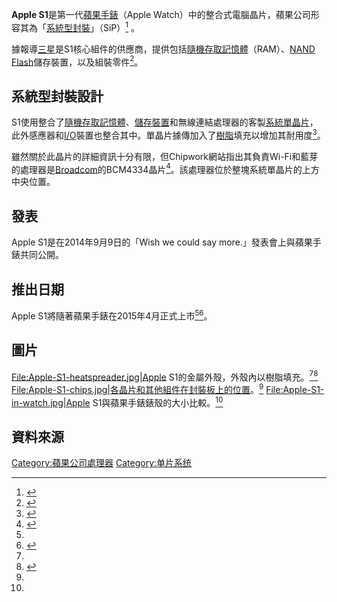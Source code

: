 {{NotChineseTitle|time=2016-11-09T11:46:41+00:00}}
{{primarysources|time=2015-04-18T10:59:45+00:00}}
{{Infobox CPU
| name           = Apple S1
| image          = Apple-S1-chips.jpg
| image_size     = frameless|upright=1.25|100px
| caption        = S1整合型電腦。
| produced-start =
| produced-end   =
| slowest        =
| slow-unit      =
| fastest        =
| fast-unit      =
| size-from      =
| size-to        =
| soldby         =
| designfirm     = [[蘋果公司|蘋果公司]]
| manuf1         =
| arch           =
| microarch      =
| code           =
| numcores       =
| l1cache        =
| l2cache        =
| l3cache        =
| gpu            =
| application    = [[蘋果手錶|蘋果手錶]]
| predecessor    =
| variant        =
}}

'''Apple S1'''是第一代[[蘋果手錶|蘋果手錶]]（Apple Watch）中的整合式電腦晶片，蘋果公司形容其為「[[SiP|系統型封裝]]」（SiP）<ref name="ApplePR">{{cite web|url=http://www.apple.com/pr/library/2014/09/09Apple-Unveils-Apple-Watch-Apples-Most-Personal-Device-Ever.html|title=Apple Unveils Apple Watch|publisher=Apple Inc.|accessdate=2014-10-08|archive-date=2014-10-08|archive-url=https://web.archive.org/web/20141008211005/https://www.apple.com/pr/library/2014/09/09Apple-Unveils-Apple-Watch-Apples-Most-Personal-Device-Ever.html|dead-url=no}}</ref> 。

據報導[[三星電子|三星]]是S1核心組件的供應商，提供包括[[隨機存取記憶體|隨機存取記憶體]]（RAM）、[[闪存#NAND_Flash|NAND Flash]]儲存裝置，以及組裝零件<ref>{{Cite web |url=http://www.macrumors.com/2015/01/09/samsung-produce-apple-watch-components/ |title=Samsung Supposedly Wins Orders to Produce Apple Watch Components |accessdate=2015-04-18 |archive-date=2015-04-30 |archive-url=https://web.archive.org/web/20150430080206/http://www.macrumors.com/2015/01/09/samsung-produce-apple-watch-components/ |dead-url=no }}</ref>。

== 系統型封裝設計 ==
S1使用整合了[[隨機存取記憶體|隨機存取記憶體]]、[[快閃記憶體|儲存裝置]]和無線連結處理器的客製[[系統單晶片|系統單晶片]]，此外感應器和[[I/O|I/O]]裝置也整合其中。單晶片據傳加入了[[樹脂|樹脂]]填充以增加其耐用度<ref name="AppleTech">{{cite web|url=http://www.apple.com/watch/technology/|title=Apple.com - Apple Watch - Technology|work=Apple|accessdate=2014-10-08|archive-date=2014-10-08|archive-url=https://web.archive.org/web/20141008025315/http://www.apple.com/watch/technology/|dead-url=no}}</ref>。

雖然關於此晶片的詳細資訊十分有限，但Chipwork網站指出其負責Wi-Fi和藍芽的處理器是[[Broadcom|Broadcom]]的BCM4334晶片<ref>{{cite web|url=http://www.chipworks.com/en/technical-competitive-analysis/resources/blog/broadcom-wins-wifi-in-apple-watch/|title=Broadcom Wins WiFi in Apple Watch?|publisher=Chipworks|accessdate=2014-10-08|archive-url=https://web.archive.org/web/20141006085240/http://www.chipworks.com/en/technical-competitive-analysis/resources/blog/broadcom-wins-wifi-in-apple-watch/|archive-date=2014-10-06|dead-url=yes}}</ref>。該處理器位於整塊系統單晶片的上方中央位置。

== 發表 ==
Apple S1是在2014年9月9日的「Wish we could say more.」發表會上與蘋果手錶共同公開。

== 推出日期 ==
Apple S1將隨著蘋果手錶在2015年4月正式上市<ref name="ApplePR"/><ref name="15Q1Earnings">{{Cite web |url=http://www.macrumors.com/2015/01/27/tim-cook-apple-watch-on-schedule-to-ship-in-april/ |title=Tim Cook: Apple Watch on Schedule to Ship in April |accessdate=2015-04-18 |archive-date=2015-04-04 |archive-url=https://web.archive.org/web/20150404001009/http://www.macrumors.com/2015/01/27/tim-cook-apple-watch-on-schedule-to-ship-in-april/ |dead-url=no }}</ref>。

== 圖片 ==
<gallery>
File:Apple-S1-heatspreader.jpg|Apple S1的金屬外殼，外殼內以樹脂填充。<ref name="AppleTech"/><ref name="WatchMovie">{{cite web|url=http://www.apple.com/watch/films/#film-design|title=Introducing the Apple Watch - Movie|work=Apple|accessdate=2014-10-08|archive-date=2014-10-07|archive-url=https://web.archive.org/web/20141007221039/http://www.apple.com/watch/films/#film-design|dead-url=no}}</ref>
File:Apple-S1-chips.jpg|各晶片和其他組件在封裝板上的位置。<ref name="WatchMovie"/>
File:Apple-S1-in-watch.jpg|Apple S1與蘋果手錶錶殼的大小比較。<ref name="WatchMovie"/>
</gallery>

== 資料來源 ==
{{reflist}}

[[Category:蘋果公司處理器|Category:蘋果公司處理器]]
[[Category:单片系统|Category:单片系统]]